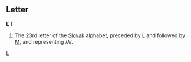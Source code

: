 ==Letter==
'''Ľ''' '''ľ'''

#The 23rd letter of the [[Slovak]] alphabet, preceded by [[Ĺ]] and followed by [[M]], and representing /ʎ/.
[[Category:Latin letters|L]]